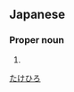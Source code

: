 ==Japanese==
{{ja-kanjitab|剛|浩}}

===Proper noun===
{{ja-pos|proper|たけひろ}}

# {{given name|male|lang=ja}}

[[Category:Japanese male given names|たけひろ]]